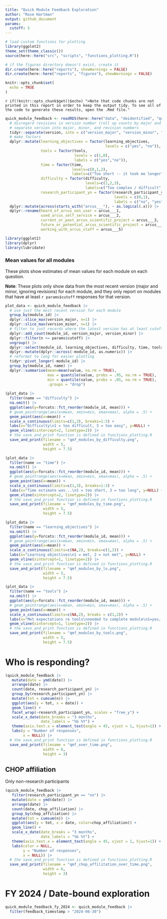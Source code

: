 ```yaml
---
title: "Quick Module Feedback Exploration"
author: "Rose Hartman"
output: github_document
params:
  cutoff: 5
---
```


```r
# load custom functions for plotting
library(ggplot2)
theme_set(theme_classic())
source(here::here("src", "scripts", "functions_plotting.R"))

# if the figures directory doesn't exist, create it
dir.create(here::here("reports"), showWarnings = FALSE)
dir.create(here::here("reports", "figures"), showWarnings = FALSE)

knitr::opts_chunk$set(
  echo = TRUE
)
```

`r if(!knitr::opts_chunk$get()$echo) ">Note that code chunks are not printed in this report in order to keep the output tidy. To see all of the code to generate these results, open the .Rmd file."`

```r
quick_module_feedback <- readRDS(here::here("data", "deidentified", "quick_module_feedback.rds")) |> 
  # disregard revisions in version number (roll up counts by major and minor only)
  # separate version into major, minor, and revision numbers
  tidyr::separate(version, into = c("version_major", "version_minor", "revision"), sep = "[.]", remove = TRUE, convert = TRUE) |> 
  # make factors
  dplyr::mutate(learning_objectives = factor(learning_objectives,
                                             levels = c("yes", "no")),
                tools = factor(tools, 
                               levels = c(1,0), 
                               labels = c("yes","no")),
                time = factor(time, 
                              levels=c(0,1,2), 
                              labels=c("Too short -- it took me longer", "About right", "Too long -- I finished more quickly")),
                difficulty = factor(difficulty, 
                                    levels=c(1,2,3), 
                                    labels=c("Too complex / difficult", "Just right", "Too simple / easy")),
                research_participant_yn = factor(research_participant_yn, 
                                                 levels = c(0,1),
                                                 labels = c("no", "yes"))) |>
  dplyr::mutate(across(starts_with("arcus___"), ~ as.logical(.x))) |>
  dplyr::rename(heard_of_arcus_non_user = arcus___1,
                used_arcus_self_service = arcus___2,
                current_or_past_arcus_scientific_project = arcus___3,
                future_or_potential_arcus_scientific_project = arcus___4,
                working_with_arcus_staff = arcus___5)
```

```r
library(ggplot2)
library(dplyr)
library(lubridate)
```

### Mean values for all modules

These plots show estimates of mean values for each module on each question. 

**Note**: These plots only show data from the most recent version (major and minor, ignoring revisions) for each module, and they only report on modules that have at least `r params$cutoff` responses for that version.

```r
plot_data <- quick_module_feedback |> 
  # use just the most recent version for each module 
  group_by(module_id) |> 
  dplyr::slice_max(version_major, n=1) |> 
  dplyr::slice_max(version_minor, n=1) |> 
  # filter to just records where the latest version has at least cutoff responses
  dplyr::add_count(module_id, version_major, version_minor) |> 
  dplyr::filter(n >= params$cutoff) |> 
  ungroup() |> 
  dplyr::select(module_id, learning_objectives, difficulty, time, tools) |> 
  dplyr::mutate(dplyr::across(-module_id, as.numeric)) |> 
  # reformat to long for easier plotting
  tidyr::pivot_longer(-module_id) |> 
  group_by(module_id, name) |> 
  dplyr::summarise(mean=mean(value, na.rm = TRUE),
                   max = quantile(value, probs = .95, na.rm = TRUE),
                   min = quantile(value, probs = .05, na.rm = TRUE),
                   .groups = "drop") 
  
(plot_data |> 
  filter(name == "difficulty") |> 
  na.omit() |> 
  ggplot(aes(y=forcats::fct_reorder(module_id, mean))) + 
  # geom_pointrange(aes(x=mean, xmin=min, xmax=max), alpha = .5) +
  geom_point(aes(x=mean)) + 
  scale_x_continuous(limits=c(1,3), breaks=1:3) + 
  labs(x="Difficulty\n1 = too difficult, 3 = too easy", y=NULL) + 
  geom_vline(xintercept=2, linetype=2)) |> 
  # the save_and_print function is defined in functions_plotting.R
  save_and_print(filename = "qmf_modules_by_difficulty.png",
                 width = 5,
                 height = 7.5)

(plot_data |> 
  filter(name == "time") |> 
  na.omit() |> 
  ggplot(aes(y=forcats::fct_reorder(module_id, mean))) + 
  # geom_pointrange(aes(x=mean, xmin=min, xmax=max), alpha = .5) +
  geom_point(aes(x=mean)) + 
  scale_x_continuous(limits=c(1,3), breaks=1:3) + 
  labs(x="Time estimate was...\n1 = too short, 3 = too long", y=NULL) + 
  geom_vline(xintercept=2, linetype=2)) |> 
  # the save_and_print function is defined in functions_plotting.R
  save_and_print(filename = "qmf_modules_by_time.png",
                 width = 5,
                 height = 7.5)

(plot_data |> 
  filter(name == "learning_objectives") |> 
  na.omit() |> 
  ggplot(aes(y=forcats::fct_reorder(module_id, mean))) + 
  # geom_pointrange(aes(x=mean, xmin=min, xmax=max), alpha = .5) +
  geom_point(aes(x=mean)) + 
  scale_x_continuous(limits=c(NA,2), breaks=c(1,2)) + 
  labs(x="Learning objectives\n1 = met, 2 = not met", y=NULL) + 
  geom_vline(xintercept=1, linetype=2)) |> 
  # the save_and_print function is defined in functions_plotting.R
  save_and_print(filename = "qmf_modules_by_lo.png",
                 width = 5,
                 height = 7.5)

(plot_data |> 
  filter(name == "tools") |> 
  na.omit() |> 
  ggplot(aes(y=forcats::fct_reorder(module_id, mean))) + 
  # geom_pointrange(aes(x=mean, xmin=min, xmax=max), alpha = .5) +
  geom_point(aes(x=mean)) + 
  scale_x_continuous(limits=c(NA,2), breaks = c(1,2)) + 
  labs(x="Met expectations re tools\nneeded to complete module\n1=yes, 2=no", y=NULL) + 
  geom_vline(xintercept=1, linetype=2)) |> 
  # the save_and_print function is defined in functions_plotting.R
  save_and_print(filename = "qmf_modules_by_tools.png",
                 width = 5,
                 height = 7.5)
```

# Who is responding? 

```r
(quick_module_feedback |> 
   mutate(date = ymd(date)) |> 
   arrange(date) |>
   count(date, research_participant_yn) |> 
   group_by(research_participant_yn) |> 
   mutate(tot = cumsum(n)) |> 
   ggplot(aes(y = tot, x = date)) + 
   geom_line() + 
   facet_wrap(~research_participant_yn, scales = "free_y") + 
   scale_x_date(date_breaks = "3 months",
                date_labels = "%b %Y") +
   theme(axis.text.x = element_text(angle = 45, vjust = 1, hjust=1)) + 
   labs(y = "Number of responses",
        x = NULL)) |> 
  # the save_and_print function is defined in functions_plotting.R
  save_and_print(filename = "qmf_over_time.png",
                 width = 6,
                 height = 3)
```


## CHOP affiliation

Only non-research participants

```r
(quick_module_feedback |> 
   filter(research_participant_yn == "no") |> 
   mutate(date = ymd(date)) |> 
   arrange(date) |>
   count(date, chop_affiliation) |> 
   group_by(chop_affiliation) |> 
   mutate(tot = cumsum(n)) |> 
   ggplot(aes(y = tot, x = date, color=chop_affiliation)) + 
   geom_line() + 
   scale_x_date(date_breaks = "3 months",
                date_labels = "%b %Y") +
   theme(axis.text.x = element_text(angle = 45, vjust = 1, hjust=1)) + 
   labs(color = NULL, 
        y = "Number of responses",
        x = NULL)) |> 
  # the save_and_print function is defined in functions_plotting.R
  save_and_print(filename = "qmf_chop_affilitation_over_time.png",
                 width = 6,
                 height = 3)
```

# FY 2024 / Date-bound exploration

```r
quick_module_feedback_fy_2024 <- quick_module_feedback |>
  filter(feedback_timestamp > "2024-06-30")
```






